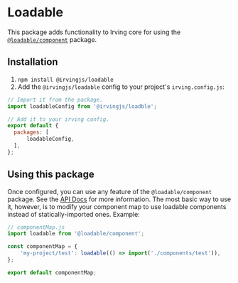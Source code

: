 <Meta title="Packages|Loadable" />

# Loadable
This package adds functionality to Irving core for using the [`@loadable/component`](https://loadable-components.com/) package.

## Installation
1. `npm install @irvingjs/loadable`
2. Add the `@irvingjs/loadable` config to your project's `irving.config.js`:

```javascript
// Import it from the package.
import loadableConfig from '@irvingjs/loadble';

// Add it to your irving config.
export default {
  packages: [
      loadableConfig,
  ],
};
```

## Using this package
Once configured, you can use any feature of the `@loadable/component` package. See the [API Docs](https://loadable-components.com/docs/api-loadable-component/) for more information. The most basic way to use it, however, is to modify your component map to use loadable components instead of statically-imported ones. Example:

```javascript
// componentMap.js
import loadable from '@loadable/component';

const componentMap = {
    'my-project/test': loadable(() => import('./components/test')),
};

export default componentMap;
```
